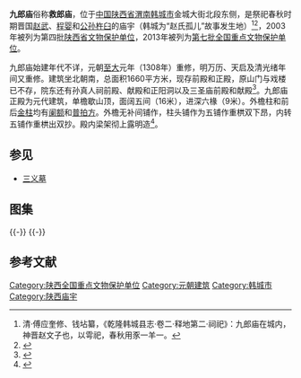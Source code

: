{{文物保护单位
| 级别 = 全国
| 图片 = [[File:Jiulang_Temple_in_Hancheng_02_2013-09.jpg|260px]]<br><small>正殿，背景为[[赳赳寨塔|赳赳寨塔]]，2013年9月</small> 
| 名称 = 韩城九郎庙
| 编号 = 7-1427
| 分类 = 古建筑
| 时代 = 元
| 所在 = [[陕西省|陕西省]][[渭南市|渭南市]][[韩城市|韩城市]]
| 登录 = 2013年3月5日
}}
'''九郎庙'''俗称'''救郎庙'''，位于[[中国|中国]][[陕西省|陕西省]][[渭南|渭南]][[韩城市|韩城市]]金城大街北段东侧，是祭祀春秋时期晋国[[赵武|赵武]]、[[程婴|程婴]]和[[公孙杵臼|公孙杵臼]]的庙宇（韩城为“赵氏孤儿”故事发生地）<ref>清·傅应奎修、钱坫纂，《乾隆韩城县志·卷二·释地第二·祠祀》：九郎庙在城内，神晋赵文子也，以雩祀，春秋用豕一羊一。</ref><ref>{{cite web |url=http://www.weinan.gov.cn/cul/wldt/whdt/247703.htm|title=《赵氏孤儿案热播 故事发生地韩城热议》|accessdate=2015-01-22|work=|publisher=渭南市政府}}</ref>，2003年被列为第四批[[陕西省文物保护单位|陕西省文物保护单位]]，2013年被列为[[第七批全国重点文物保护单位|第七批全国重点文物保护单位]]。

九郎庙始建年代不详，元朝[[至大|至大]]元年（1308年）重修，明万历、天启及清光绪年间又重修。建筑坐北朝南，总面积1660平方米，现存前殿和正殿，原山门与戏楼已不存，院东还有孙真人祠前殿、献殿和正阳洞以及三圣庙前殿和献殿<ref>{{cite web|url=http://www.wenwu.gov.cn/contents/511/18572.html|title=《韩城九郎庙由韩城市金城文管所正式接管》|accessdate=2015-01-22|work=|publisher=陕西省文物局|deadurl=yes|archiveurl=https://web.archive.org/web/20150122153327/http://www.wenwu.gov.cn/contents/511/18572.html|archivedate=2015年1月22日|df=}}</ref>。九郎庙正殿为元代建筑，单檐歇山顶，面阔五间（16米），进深六椽（9米）。外檐柱和前后[[金柱|金柱]]均有[[阑额|阑额]]和[[普拍方|普拍方]]。外檐无补间铺作，柱头铺作为五铺作重栱双下昂，内转五铺作重栱出双抄。殿内梁架彻上露明造<ref>{{cite book zh|title=陕西文物古迹大观（三）：陕西省省级文物保护单位巡礼 |author=陕西省文物局编 |publisher=三秦出版社 |year=2006 |isbn=7-80736-121-2 |pages=157 }}</ref>。
==参见==
*[[三义墓|三义墓]]
==图集==
{{multiple image
| align  = left
| width = 240
| image1 = Jiulang Temple in Hancheng 04 2013-09.jpg
| caption1 = 正殿（下同）正面
| image2 = Jiulang Temple in Hancheng 07 2013-09.jpg
| caption2 = 外檐柱及柱头铺作外侧
| image3 = Jiulang Temple in Hancheng 09 2013-09.jpg
| caption3 = 柱头铺作内侧}}
{{-}}
{{multiple image
| align  = left
| width = 240
| image1 = Jiulang Temple in Hancheng 12 2013-09.jpg
| caption1 = 转角铺作外侧
| image2 = Jiulang Temple in Hancheng 11 2013-09.jpg
| caption2 = 转角铺作内侧
| image3 = Jiulang Temple in Hancheng 15 2013-09.jpg
| caption3 = 侧面}}
{{-}}
==参考文献==
{{reflist|2}}
{{DEFAULTSORT:H}}
{{commons|Category:Jiulang Temple in Hancheng}}
{{陕西全国重点文物保护单位}}
[[Category:陕西全国重点文物保护单位|Category:陕西全国重点文物保护单位]]
[[Category:元朝建筑|Category:元朝建筑]]
[[Category:韩城市|Category:韩城市]]
[[Category:陕西庙宇|Category:陕西庙宇]]